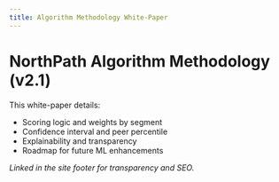 ```yaml
---
title: Algorithm Methodology White-Paper
---
```


# NorthPath Algorithm Methodology (v2.1)

This white-paper details:
- Scoring logic and weights by segment
- Confidence interval and peer percentile
- Explainability and transparency
- Roadmap for future ML enhancements

*Linked in the site footer for transparency and SEO.*
